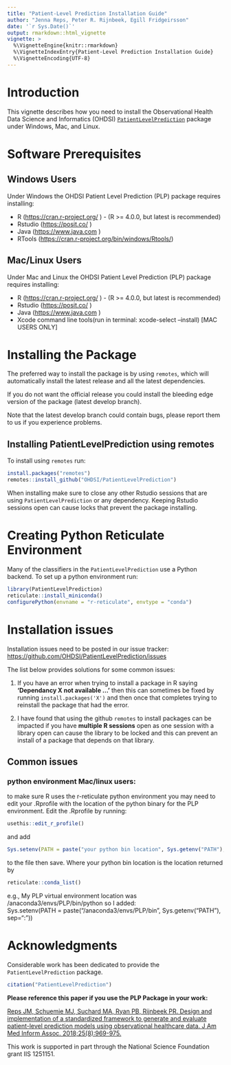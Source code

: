 ```yaml
---
title: "Patient-Level Prediction Installation Guide"
author: "Jenna Reps, Peter R. Rijnbeek, Egill Fridgeirsson"
date: '`r Sys.Date()`'
output: rmarkdown::html_vignette
vignette: >
  %\VignetteEngine{knitr::rmarkdown}
  %\VignetteIndexEntry{Patient-Level Prediction Installation Guide}
  %\VignetteEncoding{UTF-8}
---
```


# Introduction

This vignette describes how you need to install the Observational Health Data Science and Informatics (OHDSI) [`PatientLevelPrediction`](https://github.com/OHDSI/PatientLevelPrediction) package under Windows, Mac, and Linux.

# Software Prerequisites

## Windows Users

Under Windows the OHDSI Patient Level Prediction (PLP) package requires installing:

-   R (<https://cran.r-project.org/> ) - (R \>= 4.0.0, but latest is recommended)
-   Rstudio (<https://posit.co/> )
-   Java (<https://www.java.com> )
-   RTools (<https://cran.r-project.org/bin/windows/Rtools/>)

## Mac/Linux Users

Under Mac and Linux the OHDSI Patient Level Prediction (PLP) package requires installing:

-   R (<https://cran.r-project.org/> ) - (R \>= 4.0.0, but latest is recommended)
-   Rstudio (<https://posit.co/> )
-   Java (<https://www.java.com> )
-   Xcode command line tools(run in terminal: xcode-select --install) [MAC USERS ONLY]

# Installing the Package

The preferred way to install the package is by using `remotes`, which will automatically install the latest release and all the latest dependencies.

If you do not want the official release you could install the bleeding edge version of the package (latest develop branch).

Note that the latest develop branch could contain bugs, please report them to us if you experience problems.

## Installing PatientLevelPrediction using remotes

To install using `remotes` run:

```r
install.packages("remotes")
remotes::install_github("OHDSI/PatientLevelPrediction")
```

When installing make sure to close any other Rstudio sessions that are using `PatientLevelPrediction` or any dependency. Keeping Rstudio sessions open can cause locks that prevent the package installing.

# Creating Python Reticulate Environment

Many of the classifiers in the `PatientLevelPrediction` use a Python backend. To set up a python environment run:

```r
library(PatientLevelPrediction)
reticulate::install_miniconda()
configurePython(envname = "r-reticulate", envtype = "conda")
```

# Installation issues

Installation issues need to be posted in our issue tracker: <https://github.com/OHDSI/PatientLevelPrediction/issues>

The list below provides solutions for some common issues:

1.  If you have an error when trying to install a package in R saying **'Dependancy X not available ...'** then this can sometimes be fixed by running `install.packages('X')` and then once that completes trying to reinstall the package that had the error.

2.  I have found that using the github `remotes` to install packages can be impacted if you have **multiple R sessions** open as one session with a library open can cause the library to be locked and this can prevent an install of a package that depends on that library.

## Common issues

### python environment Mac/linux users:

to make sure R uses the r-reticulate python environment you may need to edit your .Rprofile with the location of the python binary for the PLP environment. Edit the .Rprofile by running:

```r
usethis::edit_r_profile()
```

and add

```r
Sys.setenv(PATH = paste("your python bin location", Sys.getenv("PATH"), sep = ":"))
```

to the file then save. Where your python bin location is the location returned by

```r
reticulate::conda_list()
```

e.g., My PLP virtual environment location was /anaconda3/envs/PLP/bin/python so I added:\
Sys.setenv(PATH = paste("/anaconda3/envs/PLP/bin", Sys.getenv("PATH"), sep=":"))

# Acknowledgments

Considerable work has been dedicated to provide the `PatientLevelPrediction` package.

```r
citation("PatientLevelPrediction")
```

**Please reference this paper if you use the PLP Package in your work:**

[Reps JM, Schuemie MJ, Suchard MA, Ryan PB, Rijnbeek PR. Design and implementation of a standardized framework to generate and evaluate patient-level prediction models using observational healthcare data. J Am Med Inform Assoc. 2018;25(8):969-975.](https://dx.doi.org/10.1093/jamia/ocy032)

This work is supported in part through the National Science Foundation grant IIS 1251151.
